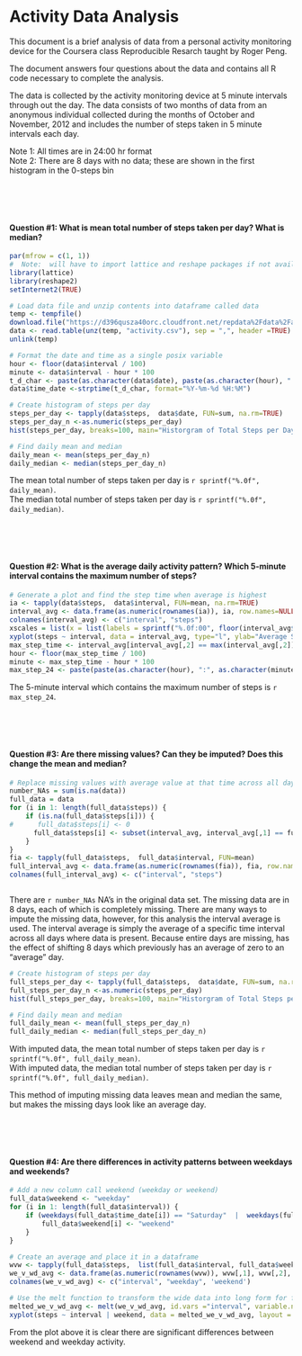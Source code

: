 Activity Data Analysis
========================================================

This document is a brief analysis of data from a personal activity monitoring device for the Coursera class Reproducible Resarch taught by Roger Peng.

The document answers four questions about the data and contains all R code necessary to complete the analysis.

The data is collected by the activity monitoring device at 5 minute intervals through out the day. The data consists of two months of data from an anonymous individual collected during the months of October and November, 2012 and includes the number of steps taken in 5 minute intervals each day.

Note 1:  All times are in 24:00 hr format  
Note 2:  There are 8 days with no data; these are shown in the first histogram in the 0-steps bin  

<br>
<br>
<br>

#### Question #1:  What is mean total number of steps taken per day?  What is median?

```r
par(mfrow = c(1, 1))
#  Note:  will have to import lattice and reshape packages if not available
library(lattice)
library(reshape2)
setInternet2(TRUE)

# Load data file and unzip contents into dataframe called data
temp <- tempfile()
download.file("https://d396qusza40orc.cloudfront.net/repdata%2Fdata%2Factivity.zip",temp)
data <- read.table(unz(temp, "activity.csv"), sep = ",", header =TRUE)
unlink(temp)

# Format the date and time as a single posix variable
hour <- floor(data$interval / 100)
minute <- data$interval - hour * 100
t_d_char <- paste(as.character(data$date), paste(as.character(hour), ":", as.character(minute), sep =""))
data$time_date <-strptime(t_d_char, format="%Y-%m-%d %H:%M")

# Create histogram of steps per day
steps_per_day <- tapply(data$steps,  data$date, FUN=sum, na.rm=TRUE)
steps_per_day_n <-as.numeric(steps_per_day)
hist(steps_per_day, breaks=100, main="Historgram of Total Steps per Day", xlab="Total Steps per Day")

# Find daily mean and median
daily_mean <- mean(steps_per_day_n)
daily_median <- median(steps_per_day_n)
```


The mean total number of steps taken per day is `r sprintf("%.0f", daily_mean)`.  
The median total number of steps taken per day is `r sprintf("%.0f", daily_median)`.

<br>
<br>
<br>


#### Question #2:  What is the average daily activity pattern?  Which 5-minute interval contains the maximum number of steps?



```r

# Generate a plot and find the step time when average is highest
ia <- tapply(data$steps,  data$interval, FUN=mean, na.rm=TRUE)
interval_avg <- data.frame(as.numeric(rownames(ia)), ia, row.names=NULL)
colnames(interval_avg) <- c("interval", "steps")
xscales = list(x = list(labels = sprintf("%.0f:00", floor(interval_avg$interval-5))))
xyplot(steps ~ interval, data = interval_avg, type="l", ylab="Average Step per Interval", scales=xscales)
max_step_time <- interval_avg[interval_avg[,2] == max(interval_avg[,2]),1]
hour <- floor(max_step_time / 100)
minute <- max_step_time - hour * 100
max_step_24 <- paste(paste(as.character(hour), ":", as.character(minute), sep =""))

```
The 5-minute interval which contains the maximum number of steps is `r max_step_24`.

<br>
<br>
<br>

#### Question #3:  Are there missing values?  Can they be imputed?  Does this change the mean and median?

```r

# Replace missing values with average value at that time across all days and place it in full_data
number_NAs = sum(is.na(data))
full_data = data
for (i in 1: length(full_data$steps)) {
    if (is.na(full_data$steps[i])) {
#      full_data$steps[i] <- 0
      full_data$steps[i] <- subset(interval_avg, interval_avg[,1] == full_data$interval[i])[,2]  
    }
}
fia <- tapply(full_data$steps,  full_data$interval, FUN=mean)
full_interval_avg <- data.frame(as.numeric(rownames(fia)), fia, row.names=NULL)
colnames(full_interval_avg) <- c("interval", "steps")



```


There are `r number_NAs` NA's in the original data set. The missing data are in 8 days, each of which is completely missing.  There are many ways to impute the missing data, however, for this analysis the interval average is used.  The interval average is simply the average of a specific time interval across all days where data is present.  Because entire days are missing, has the effect of shifting 8 days which previously has an average of zero to an "average" day.




```r

# Create histogram of steps per day
full_steps_per_day <- tapply(full_data$steps,  data$date, FUN=sum, na.rm=TRUE)
full_steps_per_day_n <-as.numeric(steps_per_day)
hist(full_steps_per_day, breaks=100, main="Historgram of Total Steps per Day", xlab="Total Steps per Day")

# Find daily mean and median
full_daily_mean <- mean(full_steps_per_day_n)
full_daily_median <- median(full_steps_per_day_n)

```



With imputed data, the mean total number of steps taken per day is `r  sprintf("%.0f", full_daily_mean)`.  
With imputed data, the median total number of steps taken per day is `r  sprintf("%.0f", full_daily_median)`.

This method of imputing missing data leaves mean and median the same, but makes the missing days look like an average day.

<br>
<br>
<br>

#### Question #4:  Are there differences in activity patterns between weekdays and weekends?


```r

# Add a new column call weekend (weekday or weekend)
full_data$weekend <- "weekday"
for (i in 1: length(full_data$interval)) {
    if (weekdays(full_data$time_date[i]) == "Saturday"  |  weekdays(full_data$time_date[i]) == "Sunday") {
        full_data$weekend[i] <- "weekend"
    }  
}

# Create an average and place it in a dataframe
wvw <- tapply(full_data$steps,  list(full_data$interval, full_data$weekend), FUN=mean)
we_v_wd_avg <- data.frame(as.numeric(rownames(wvw)), wvw[,1], wvw[,2], row.names=NULL)
colnames(we_v_wd_avg) <- c("interval", "weekday", 'weekend')

# Use the melt function to transform the wide data into long form for factor plotting
melted_we_v_wd_avg <- melt(we_v_wd_avg, id.vars ="interval", variable.name="weekend", value.name="steps")
xyplot(steps ~ interval | weekend, data = melted_we_v_wd_avg, layout = c(1, 2), type="l", ylab="Average Step per Interval", scales=xscales)

```

From the plot above it is clear there are significant differences between weekend and weekday activity.  



